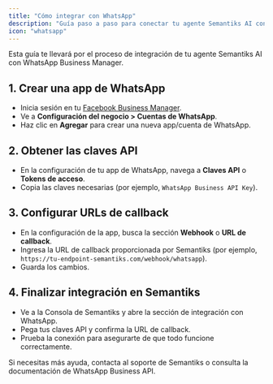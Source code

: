 ```yaml
---
title: "Cómo integrar con WhatsApp"
description: "Guía paso a paso para conectar tu agente Semantiks AI con WhatsApp Business."
icon: "whatsapp"
---
```


Esta guía te llevará por el proceso de integración de tu agente Semantiks AI con WhatsApp Business Manager.

## 1. Crear una app de WhatsApp
- Inicia sesión en tu [Facebook Business Manager](https://business.facebook.com/).
- Ve a **Configuración del negocio > Cuentas de WhatsApp**.
- Haz clic en **Agregar** para crear una nueva app/cuenta de WhatsApp.

## 2. Obtener las claves API
- En la configuración de tu app de WhatsApp, navega a **Claves API** o **Tokens de acceso**.
- Copia las claves necesarias (por ejemplo, `WhatsApp Business API Key`).

## 3. Configurar URLs de callback
- En la configuración de la app, busca la sección **Webhook** o **URL de callback**.
- Ingresa la URL de callback proporcionada por Semantiks (por ejemplo, `https://tu-endpoint-semantiks.com/webhook/whatsapp`).
- Guarda los cambios.

## 4. Finalizar integración en Semantiks
- Ve a la Consola de Semantiks y abre la sección de integración con WhatsApp.
- Pega tus claves API y confirma la URL de callback.
- Prueba la conexión para asegurarte de que todo funcione correctamente.

<Note>
Si necesitas más ayuda, contacta al soporte de Semantiks o consulta la documentación de WhatsApp Business API.
</Note>
